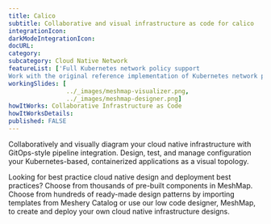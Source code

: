 ```yaml
---
title: Calico
subtitle: Collaborative and visual infrastructure as code for calico
integrationIcon: 
darkModeIntegrationIcon: 
docURL: 
category: 
subcategory: Cloud Native Network
featureList: ['Full Kubernetes network policy support
Work with the original reference implementation of Kubernetes network policy','Rich network and security policy model for secure communication and WireGuard encryption','Meshery&ldquos standards based Service Mesh Performance helps you analyze your Calico networks.']
workingSlides: [
				../_images/meshmap-visualizer.png,
				../_images/meshmap-designer.png]
howItWorks: Collaborative Infrastructure as Code
howItWorksDetails: 
published: FALSE
---
```


<p>
    Collaboratively and visually diagram your cloud native infrastructure with GitOps-style pipeline integration. Design, test, and manage configuration your Kubernetes-based, containerized applications as a visual topology.
</p>
<p>
    Looking for best practice cloud native design and deployment best practices? Choose from thousands of pre-built components in MeshMap. Choose from hundreds of ready-made design patterns by importing templates from Meshery Catalog or use our low code designer, MeshMap, to create and deploy your own cloud native infrastructure designs.
</p>